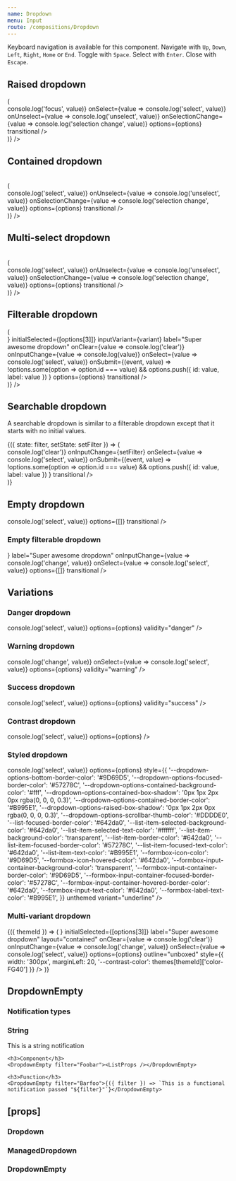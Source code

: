 ```yaml
---
name: Dropdown
menu: Input
route: /compositions/Dropdown
---
```



<PageTitle title="Dropdown" src="compositions/Dropdown" />

Keyboard navigation is available for this component. Navigate with `Up`, `Down`, `Left`, `Right`, `Home` or `End`. Toggle with `Space`. Select with `Enter`. Close with `Escape`.

## Raised dropdown

<Playground>
  <ThemeWrapper>
    <Flex direction="row" justifyContent="space-between" full wrap>
      <Looper
        list={variants}
        render={variant => (
          <div style={{ height: 300, width: '30%', maxWidth: 300, minWidth: 200, marginLeft: 20, marginRight: 20 }}>
            <ManagedDropdown
              initialSelected={[options[3]]}
              inputVariant={variant}
              label="Super awesome dropdown"
              layout="raised"
              onItemFocus={(event, value) => console.log('focus', value)}
              onSelect={value => console.log('select', value)}
              onUnselect={value => console.log('unselect', value)}
              onSelectionChange={value => console.log('selection change', value)}
              options={options}
              transitional
            />
          </div>
        )}
      />
    </Flex>
  </ThemeWrapper>
</Playground>

## Contained dropdown

<Playground>
  <ThemeWrapper>
    <br />
    <Flex direction="row" justifyContent="space-between" full wrap>
      <Looper
        list={variants}
        render={variant => (
          <div style={{ height: 300, width: '30%', maxWidth: 300, minWidth: 200, marginLeft: 20, marginRight: 20 }}>
            <ManagedDropdown
              initialSelected={[options[3]]}
              inputVariant={variant}
              label="Super awesome dropdown"
              layout="contained"
              onSelect={value => console.log('select', value)}
              onUnselect={value => console.log('unselect', value)}
              onSelectionChange={value => console.log('selection change', value)}
              options={options}
              transitional
            />
          </div>
        )}
      />
    </Flex>
  </ThemeWrapper>
</Playground>

## Multi-select dropdown

<Playground>
  <ThemeWrapper>
    <br />
    <Flex direction="row" justifyContent="space-between" full wrap>
      <Looper
        list={variants}
        render={variant => (
          <div style={{ height: 300, width: '30%', maxWidth: 300, minWidth: 200, marginLeft: 20, marginRight: 20 }}>
            <ManagedDropdown
              initialSelected={[options[3]]}
              inputVariant={variant}
              label="Super awesome dropdown"
              layout="contained"
              maxSelect={-1}
              onSelect={value => console.log('select', value)}
              onUnselect={value => console.log('unselect', value)}
              onSelectionChange={value => console.log('selection change', value)}
              options={options}
              transitional
            />
          </div>
        )}
      />
    </Flex>
  </ThemeWrapper>
</Playground>

## Filterable dropdown

<Playground>
  <ThemeWrapper>
    <Flex direction="row" justifyContent="space-between" full wrap>
      <Looper
        list={variants}
        render={variant => (
          <div style={{ height: 300, width: '30%', maxWidth: 300, minWidth: 200, marginLeft: 20, marginRight: 20 }}>
            <ManagedDropdown
              filterOptions={handleFilter}
              iconAfter={<TagIcon size={12} />}
              initialSelected={[options[3]]}
              inputVariant={variant}
              label="Super awesome dropdown"
              onClear={value => console.log('clear')}
              onInputChange={value => console.log(value)}
              onSelect={value => console.log('select', value)}
              onSubmit={(event, value) =>
                !options.some(option => option.id === value) && options.push({ id: value, label: value })
              }
              options={options}
              transitional
            />
          </div>
        )}
      />
    </Flex>
  </ThemeWrapper>
</Playground>

## Searchable dropdown

A searchable dropdown is similar to a filterable dropdown except that it starts with no initial values.

<Playground>
  <ThemeWrapper>
    <StateWrapper initialState={''}>
      {({ state: filter, setState: setFilter }) => (
        <div style={{ height: 300, maxWidth: 300 }}>
          <ManagedDropdown
            emptyNotification={filter ? `No options were found for "${filter}".` : ''}
            filterOptions={handleFilter}
            label="Super awesome dropdown"
            onClear={value => console.log('clear')}
            onInputChange={setFilter}
            onSelect={value => console.log('select', value)}
            onSubmit={(event, value) =>
              !options.some(option => option.id === value) && options.push({ id: value, label: value })
            }
            transitional
          />
        </div>
      )}
    </StateWrapper>
  </ThemeWrapper>
</Playground>

## Empty dropdown

<Playground>
  <ThemeWrapper style={{ height: '300px' }}>
    <div style={{ maxWidth: 300 }}>
      <ManagedDropdown
        label="Super awesome dropdown"
        onSelect={value => console.log('select', value)}
        options={[]}
        transitional
      />
    </div>
  </ThemeWrapper>
</Playground>

### Empty filterable dropdown

<Playground>
  <ThemeWrapper style={{ height: '300px' }}>
    <div style={{ maxWidth: 300 }}>
      <ManagedDropdown
        filterOptions={handleEmptyFilter}
        iconBefore={<SearchIcon size={14} />}
        label="Super awesome dropdown"
        onInputChange={value => console.log('change', value)}
        onSelect={value => console.log('select', value)}
        options={[]}
        transitional
      />
    </div>
  </ThemeWrapper>
</Playground>

## Variations

### Danger dropdown

<Playground>
  <ThemeWrapper style={{ height: '300px' }}>
    <div style={{ maxWidth: 300 }}>
      <ManagedDropdown
        id="demo-danger-dropdown"
        initialSelected={[options[3]]}
        label="Super awesome dropdown"
        onSelect={value => console.log('select', value)}
        options={options}
        validity="danger"
      />
    </div>
  </ThemeWrapper>
</Playground>

### Warning dropdown

<Playground>
  <ThemeWrapper style={{ height: '300px' }}>
    <div style={{ maxWidth: 300 }}>
      <ManagedDropdown
        id="demo-danger-dropdown"
        initialSelected={[options[3]]}
        label="Super awesome dropdown"
        onInputChange={value => console.log('change', value)}
        onSelect={value => console.log('select', value)}
        options={options}
        validity="warning"
      />
    </div>
  </ThemeWrapper>
</Playground>

### Success dropdown

<Playground>
  <ThemeWrapper style={{ height: '300px' }}>
    <div style={{ maxWidth: 300 }}>
      <ManagedDropdown
        id="demo-danger-dropdown"
        initialSelected={[options[3]]}
        label="Super awesome dropdown"
        onSelect={value => console.log('select', value)}
        options={options}
        validity="success"
      />
    </div>
  </ThemeWrapper>
</Playground>

### Contrast dropdown

<Playground>
  <ThemeWrapper contrast style={{ height: '300px' }}>
    <div style={{ maxWidth: 300 }}>
      <ManagedDropdown
        contrast
        id="demo-contrast-dropdown"
        initialSelected={[options[3]]}
        label="Super awesome dropdown"
        onSelect={value => console.log('select', value)}
        options={options}
      />
    </div>
  </ThemeWrapper>
</Playground>

### Styled dropdown

<Playground>
  <div style={{ height: 300, maxWidth: 300, marginLeft: 20, marginRight: 20 }}>
    <ManagedDropdown
      id="demo-contrast-dropdown"
      initialSelected={[options[3]]}
      label="Super awesome dropdown"
      layout="contained"
      onSelect={value => console.log('select', value)}
      options={options}
      style={{
        '--dropdown-options-bottom-border-color': '#9D69D5',
        '--dropdown-options-focused-border-color': '#57278C',
        '--dropdown-options-contained-background-color': '#fff',
        '--dropdown-options-contained-box-shadow': '0px 1px 2px 0px rgba(0, 0, 0, 0.3)',
        '--dropdown-options-contained-border-color': '#B995E1',
        '--dropdown-options-raised-box-shadow': '0px 1px 2px 0px rgba(0, 0, 0, 0.3)',
        '--dropdown-options-scrollbar-thumb-color': '#DDDDE0',
        '--list-focused-border-color': '#642da0',
        '--list-item-selected-background-color': '#642da0',
        '--list-item-selected-text-color': '#ffffff',
        '--list-item-background-color': 'transparent',
        '--list-item-border-color': '#642da0',
        '--list-item-focused-border-color': '#57278C',
        '--list-item-focused-text-color': '#642da0',
        '--list-item-text-color': '#B995E1',
        '--formbox-icon-color': '#9D69D5',
        '--formbox-icon-hovered-color': '#642da0',
        '--formbox-input-container-background-color': 'transparent',
        '--formbox-input-container-border-color': '#9D69D5',
        '--formbox-input-container-focused-border-color': '#57278C',
        '--formbox-input-container-hovered-border-color': '#642da0',
        '--formbox-input-text-color': '#642da0',
        '--formbox-label-text-color': '#B995E1',
      }}
      unthemed
      variant="underline"
    />
  </div>
</Playground>

### Multi-variant dropdown

<Playground>
  <ThemeWrapper withThemeId style={{ height: '300px' }}>
    {({ themeId }) => (
      <MultiVariantDropdown
        filterOptions={handleFilter}
        iconBefore={<SearchIcon size={14} />}
        initialSelected={[options[3]]}
        label="Super awesome dropdown"
        layout="contained"
        onClear={value => console.log('clear')}
        onInputChange={value => console.log('change', value)}
        onSelect={value => console.log('select', value)}
        options={options}
        outline="unboxed"
        style={{ width: '300px', marginLeft: 20, '--contrast-color': themes[themeId]['color-FG40'] }}
      />
    )}
  </ThemeWrapper>
</Playground>

## DropdownEmpty

### Notification types

<Playground>
  <ThemeWrapper>
    <h3>String</h3>
    <DropdownEmpty>This is a string notification</DropdownEmpty>

    <h3>Component</h3>
    <DropdownEmpty filter="Foobar"><ListProps /></DropdownEmpty>

    <h3>Function</h3>
    <DropdownEmpty filter="Barfoo">{({ filter }) => `This is a functional notification passed "${filter}"`}</DropdownEmpty>

  </ThemeWrapper>
</Playground>

## \[props\]

### Dropdown

<Props of={Dropdown} />

### ManagedDropdown

<Props of={ManagedDropdown} />

### DropdownEmpty

<Props of={DropdownEmpty} />

